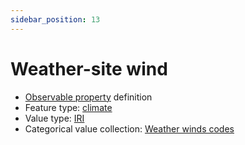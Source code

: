 ```yaml
---
sidebar_position: 13
---
```



# Weather-site wind

- [Observable property](/viewers/dawe-vocabs?uri=https://linked.data.gov.au/def/nrm/e8f03cc8-33a3-4c2f-9a0d-95a40c34523d) definition
- Feature type: [climate](http://linked.data.gov.au/def/tern-cv/6d40d71e-58cd-4f75-8304-40c01fe5f74c)
- Value type: [IRI](https://w3id.org/tern/ontologies/tern/IRI)
- Categorical value collection: [Weather winds codes](/viewers/dawe-vocabs?uri=https://linked.data.gov.au/def/nrm/0fb03c4e-ad42-445a-a2c5-688d7d7effd8)

<Example
  protocolModule="vertebrate-bird"
  observableProperty="https://linked.data.gov.au/def/nrm/e8f03cc8-33a3-4c2f-9a0d-95a40c34523d"
/>
